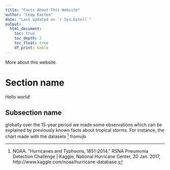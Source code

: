 ```yaml
---
title: "Facts About This Website"
author: "Leap Kasten"
date: "Last updated on `r Sys.Date()`"
output:
  html_document:
    toc: true
    toc_depth: 2
    toc_float: true
    df_print: kable
---
```


More about this website.

# Section name

Hello world!

## Subsection name

globally over the 15-year period we made some observations which can be explained by previously known facts about tropical storms. For instance, the chart made with the datasets ^[NOAA. “Hurricanes and Typhoons, 1851-2014.” RSNA Pneumonia Detection Challenge | Kaggle, National Hurricane Center, 20 Jan. 2017, http://www.kaggle.com/noaa/hurricane-database.] fromvjb
